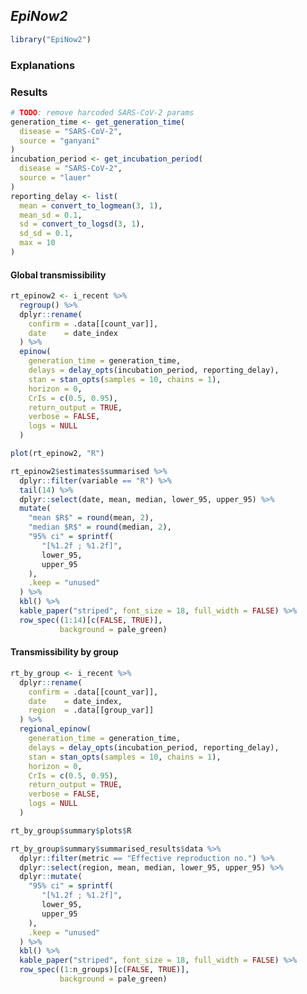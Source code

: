 ## _EpiNow2_ 

```r
library("EpiNow2")
```

### Explanations

### Results

```r
# TODO: remove harcoded SARS-CoV-2 params
generation_time <- get_generation_time(
  disease = "SARS-CoV-2",
  source = "ganyani"
)
incubation_period <- get_incubation_period(
  disease = "SARS-CoV-2",
  source = "lauer"
)
reporting_delay <- list(
  mean = convert_to_logmean(3, 1),
  mean_sd = 0.1,
  sd = convert_to_logsd(3, 1),
  sd_sd = 0.1,
  max = 10
)
```

#### Global transmissibility

```r
rt_epinow2 <- i_recent %>%
  regroup() %>% 
  dplyr::rename(
    confirm = .data[[count_var]],
    date    = date_index
  ) %>% 
  epinow(
    generation_time = generation_time,
    delays = delay_opts(incubation_period, reporting_delay),
    stan = stan_opts(samples = 10, chains = 1),
    horizon = 0,
    CrIs = c(0.5, 0.95),
    return_output = TRUE,
    verbose = FALSE,
    logs = NULL
  )
```

```r
plot(rt_epinow2, "R")
```

```r
rt_epinow2$estimates$summarised %>% 
  dplyr::filter(variable == "R") %>% 
  tail(14) %>% 
  dplyr::select(date, mean, median, lower_95, upper_95) %>% 
  mutate(
    "mean $R$" = round(mean, 2),
    "median $R$" = round(median, 2),
    "95% ci" = sprintf(
       "[%1.2f ; %1.2f]",
       lower_95,
       upper_95
    ),
    .keep = "unused"
  ) %>% 
  kbl() %>% 
  kable_paper("striped", font_size = 18, full_width = FALSE) %>%
  row_spec((1:14)[c(FALSE, TRUE)],
           background = pale_green)
```

#### Transmissibility by group

```r
rt_by_group <- i_recent %>%
  dplyr::rename(
    confirm = .data[[count_var]],
    date    = date_index,
    region  = .data[[group_var]]
  ) %>% 
  regional_epinow(
    generation_time = generation_time,
    delays = delay_opts(incubation_period, reporting_delay),
    stan = stan_opts(samples = 10, chains = 1),
    horizon = 0,
    CrIs = c(0.5, 0.95),
    return_output = TRUE,
    verbose = FALSE,
    logs = NULL
  )
```

```r
rt_by_group$summary$plots$R
```

```r
rt_by_group$summary$summarised_results$data %>% 
  dplyr::filter(metric == "Effective reproduction no.") %>% 
  dplyr::select(region, mean, median, lower_95, upper_95) %>% 
  dplyr::mutate(
    "95% ci" = sprintf(
       "[%1.2f ; %1.2f]",
       lower_95,
       upper_95
    ),
    .keep = "unused"
  ) %>% 
  kbl() %>% 
  kable_paper("striped", font_size = 18, full_width = FALSE) %>%
  row_spec((1:n_groups)[c(FALSE, TRUE)],
           background = pale_green)
```
